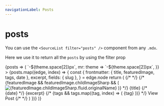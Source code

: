 ```yaml
---
navigationLabel: Posts
---
```



# posts

You can use the `<SourceList filter="posts" />` component from any `.mdx`. 

Here we use it to return all the `posts` by using the filter prop

<SourceList filter="posts">
  {posts => (
    <Flex
      sx={{
        flexWrap: "wrap",
        ml: theme => `-${theme.space[2]}px`,
        mr: theme => `-${theme.space[2]}px`,
      }}
    >
      {posts.map((edge, index) => {
        const {
          frontmatter: { title, featuredImage, tags, date },
          excerpt,
          fields: { slug },
        } = edge.node
        return (
          <Box
            key={index}
            sx={{ display: 'flex', mb: 3, width: ["100%", "100%", "50%", "33.333%"], pl: 2, pr: 2, outline: '1px solid red' }}
          >
            {/* <Link href={slug} sx={{ textDecoration: "none", display: 'flex', flex: '1 1 auto' }}>
             <Box sx={{border: '1px solid red', display: 'flex', flex: '1 1 auto'}}> */}
               <Card sx={{ display: 'flex', flex: '1 1 auto', outline: '1px solid blue' }}>
                {/* {featuredImage && featuredImage.childImageSharp && (
                  <Box sx={{ position: 'relative', overflow: 'hidden' }}>
                    <Image
                      src={featuredImage.childImageSharp.fluid.src}
                      alt={featuredImage.childImageSharp.fluid.originalName}
                    />
                  </Box>
                )} */}
                <Box
                  sx={{
                    display: 'flex',
                    flexDirection: 'column',
                    flex: '1 1 auto',
                    p: 3,
                    border: '1px solid yellow'
                  }}
                >
                  <Heading variant="styles.h4" sx={{ color: "text" }}>
                    {title}
                  </Heading>
                  {/* <Text sx={{mb: 2, color: 'muted'}}>{date}</Text> */}
                  <Text sx={{mb: 3, border: '1px solid green', color: 'text', flex: '1 1 auto'}}>{excerpt}</Text>
                  {/* <Box sx={{display: 'block', mb: 2 }}>
                  {tags &&
                    tags.map((tag, index) => (
                      <Badge
                        key={index}
                        sx={{
                          mr: 2,
                          mb: 2,
                          color: mix(
                            "muted",
                            "primary",
                            `${index / tags.length}`
                          ),
                          borderColor: mix(
                            "muted",
                            "primary",
                            `${index / tags.length}`
                          ),
                        }}
                        variant="primary"
                      >
                        {tag}
                      </Badge>
                    ))}
                  </Box> */}
                  <Text>View Post</Text>
                </Box>
              </Card>
             {/* </Box>
            </Link> */}
          </Box>
        )
      })}
    </Flex>
  )}
</SourceList>